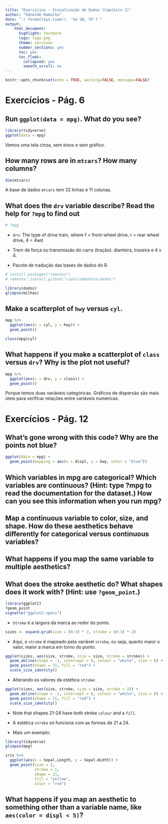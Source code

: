 ```yaml
---
title: "Exercícios - Visualização de Dados (Capítulo 1)"
author: "Edneide Ramalho"
date: "`r format(Sys.time(), '%d %B, %Y')`"
output: 
    html_document:
      highlight: textmate
      logo: logo.png
      theme: cerulean
      number_sections: yes
      toc: yes
      toc_float:
        collapsed: yes
        smooth_scroll: no
---
```


```r
knitr::opts_chunk$set(echo = TRUE, warning=FALSE, message=FALSE)
```

# Exercícios - Pág. 6

## Run `ggplot(data = mpg)`. What do you see?

```r
library(tidyverse)
ggplot(data = mpg)
```

Vemos uma tela cinza, sem eixos e sem gráfico.

## How many rows are in `mtcars`? How many columns?

```r
dim(mtcars)
```

A base de dados `mtcars` tem 32 linhas e 11 colunas.

## What does the `drv` variable describe? Read the help for `?mpg` to find out

```r
# ?mpg
```

-   `drv`: The type of drive train, where f = front-wheel drive, r = rear wheel drive, 4 = 4wd

-   Trem de força ou transmissão do carro (tração): dianteira, traseira e 4 x 4.

-   Pacote de tradução das bases de dados do R.

```r
# install.packages("remotes")
# remotes::install_github("cienciadedatos/dados")
```

```r
library(dados)
glimpse(milhas)
```

## Make a scatterplot of `hwy` versus `cyl`.

```r
mpg %>% 
  ggplot(aes(x = cyl, y = hwy)) +
  geom_point()
```

```r
class(mpg$cyl)
```

## What happens if you make a scatterplot of `class` versus `drv`? Why is the plot not useful?

```r
mpg %>% 
  ggplot(aes(x = drv, y = class)) +
  geom_point()
```

Porque temos duas variáveis categóricas. Gráficos de dispersão são mais úteis para verificar relações entre variáveis numéricas.

# Exercícios - Pág. 12

## What's gone wrong with this code? Why are the points not blue?

```r
ggplot(data = mpg) +
  geom_point(mapping = aes(x = displ, y = hwy, color = "blue"))
```

## Which variables in mpg are categorical? Which variables are continuous? (Hint: type ?mpg to read the documentation for the dataset.) How can you see this information when you run mpg?

## Map a continuous variable to color, size, and shape. How do these aesthetics behave differently for categorical versus continuous variables?

## What happens if you map the same variable to multiple aesthetics?

## What does the stroke aesthetic do? What shapes does it work with? (Hint: use `?geom_point`.)

```r
library(ggplot2)
?geom_point
vignette("ggplot2-specs")
```

-   `Stroke` é a largura da marca ao redor do ponto.

```r
sizes <- expand.grid(size = (0:3) * 2, stroke = (0:3) * 2)
```

-   Aqui, o `stroke` é mapeado pela variável `stroke`, ou seja, quanto maior o valor, maior a marca em torno do ponto.

```r
ggplot(sizes, aes(size, stroke, size = size, stroke = stroke)) + 
  geom_abline(slope = -1, intercept = 6, colour = "white", size = 6) + 
  geom_point(shape = 21, fill = "red") +
  scale_size_identity()
```

-   Alterando os valores da estética `stroke`:

```r
ggplot(sizes, aes(size, stroke, size = size, stroke = 2)) + 
  geom_abline(slope = -1, intercept = 6, colour = "white", size = 6) + 
  geom_point(shape = 21, fill = "red") +
  scale_size_identity()
```

-   Note that shapes 21-24 have both stroke `colour` and a `fill`.

-   A estética `stroke` só funciona com as formas de 21 a 24.

-   Mais um exemplo:

```r
library(tidyverse)
glimpse(mpg)
```

```r
iris %>% 
  ggplot(aes(x = Sepal.Length, y = Sepal.Width)) +
  geom_point(size = 2, 
             stroke = 1, 
             shape = 21, 
             fill = "yellow",
             color = "red")
```

## What happens if you map an aesthetic to something other than a variable name, like `aes(color = displ < 5)`?
